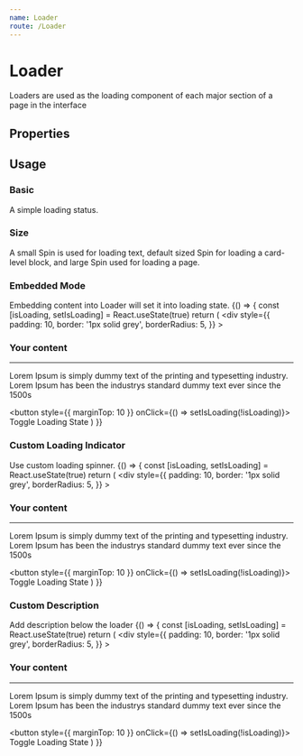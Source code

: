 ```yaml
---
name: Loader
route: /Loader
---
```



# Loader
Loaders are used as the loading component of each major section of a page in the interface

## Properties
<Props of={Loader} />

## Usage

### Basic
A simple loading status.
<Playground>
  <DocsWrapper>
    <Loader/>
  </DocsWrapper>
</Playground>

### Size
A small Spin is used for loading text, default sized Spin for loading a card-level block, and large Spin used for loading a page.
<Playground>
  <DocsWrapper>
    <Loader size="small"/>
    <Loader/>
    <Loader size="large"/>
  </DocsWrapper>
</Playground>

### Embedded Mode
Embedding content into Loader will set it into loading state.
<Playground>
    {() => {
      const [isLoading, setIsLoading] = React.useState(true)
      return (
        <DocsWrapper>
            <Loader isLoading={isLoading}>
              <div
                style={{
                  padding: 10,
                  border: '1px solid grey',
                  borderRadius: 5,
                }}
              >
                <h3>Your content</h3>
                <hr />
                <p>
                  Lorem Ipsum is simply dummy text of the printing and typesetting industry. Lorem Ipsum has been the
                  industrys standard dummy text ever since the 1500s
                </p>
              </div>
            </Loader>
            <button style={{ marginTop: 10 }} onClick={() => setIsLoading(!isLoading)}>
              Toggle Loading State
            </button>
        </DocsWrapper>
      )
    }}
</Playground>

### Custom Loading Indicator
Use custom loading spinner.
<Playground>
    {() => {
      const [isLoading, setIsLoading] = React.useState(true)
      return (
        <DocsWrapper>
            <Loader isLoading={isLoading} indicator="Custom Loading Spinner...">
              <div
                style={{
                  padding: 10,
                  border: '1px solid grey',
                  borderRadius: 5,
                }}
              >
                <h3>Your content</h3>
                <hr />
                <p>
                  Lorem Ipsum is simply dummy text of the printing and typesetting industry. Lorem Ipsum has been the
                  industrys standard dummy text ever since the 1500s
                </p>
              </div>
            </Loader>
            <button style={{ marginTop: 10 }} onClick={() => setIsLoading(!isLoading)}>
              Toggle Loading State
            </button>
        </DocsWrapper>
      )
    }}
</Playground>

### Custom Description
Add description below the loader
<Playground>
    {() => {
      const [isLoading, setIsLoading] = React.useState(true)
      return (
        <DocsWrapper>
            <Loader isLoading={isLoading} description="Fetching data...">
              <div
                style={{
                  padding: 10,
                  border: '1px solid grey',
                  borderRadius: 5,
                }}
              >
                <h3>Your content</h3>
                <hr />
                <p>
                  Lorem Ipsum is simply dummy text of the printing and typesetting industry. Lorem Ipsum has been the
                  industrys standard dummy text ever since the 1500s
                </p>
              </div>
            </Loader>
            <button style={{ marginTop: 10 }} onClick={() => setIsLoading(!isLoading)}>
              Toggle Loading State
            </button>
        </DocsWrapper>
      )
    }}
</Playground>
